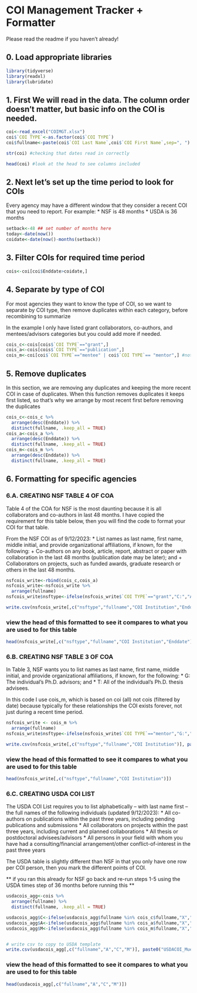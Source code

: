 # COI Management Tracker + Formatter
Please read the readme if you haven't already! 

## 0. Load appropriate libraries
```r
library(tidyverse)
library(readxl)
library(lubridate)
```

## 1. First We will read in the data. The column order doesn't matter, but basic info on the COI is needed.

```r

coi<-read_excel("COIMGT.xlsx")
coi$`COI TYPE`<-as.factor(coi$`COI TYPE`)
coi$fullname<-paste(coi$`COI Last Name`,coi$`COI First Name`,sep=", ")

str(coi) #checking that dates read in correctly

head(coi) #look at the head to see columns included 
```

## 2. Next let's set up the time period to look for COIs
Every agency may have a different window that they consider a recent COI that you need to report. For example:
* NSF is 48 months
* USDA is 36 months

```r
setback<-48 ## set number of months here
today<-date(now())
coidate<-date(now()-months(setback)) 
```

## 3. Filter COIs for required time period 

```r
cois<-coi[coi$Enddate>coidate,]
```

## 4. Separate by type of COI
For most agencies they want to know the type of COI, so we want to separate by COI type, then remove duplicates within each category, before recombining to summarize

In the example I only have listed grant collaborators, co-authors, and mentees/advisors categories but you could add more if needed.

```r
cois_c<-cois[cois$`COI TYPE`=="grant",]
cois_a<-cois[cois$`COI TYPE`=="publication",]
cois_m<-coi[coi$`COI TYPE`=="mentee" | coi$`COI TYPE`== "mentor",] #not I don't use filtered version bc last active date doesn't matter here
```

## 5. Remove duplicates

In this section, we are removing any duplicates and keeping the more recent COI in case of duplicates. When this function removes duplicates it keeps first listed, so that's why we arrange by most recent first before removing the duplicates

```r
cois_c<-cois_c %>%
  arrange(desc(Enddate)) %>%
  distinct(fullname, .keep_all = TRUE)
cois_a<-cois_a %>%
  arrange(desc(Enddate)) %>%
  distinct(fullname, .keep_all = TRUE)
cois_m<-cois_m %>%
  arrange(desc(Enddate)) %>%
  distinct(fullname, .keep_all = TRUE)
```

## 6. Formatting for specific agencies

### 6.A. CREATING NSF TABLE 4 OF COA 

Table 4 of the COA for NSF is the most daunting because it is all collaborators and co-authors in last 48 months. I have copied the requirement for this table below, then you will find the code to format your COI for that table.

From the NSF COI as of 9/12/2023:
* List names as last name, first name, middle initial, and provide organizational affiliations, if known, for the following:
    + Co-authors on any book, article, report, abstract or paper with collaboration in the last 48 months (publication date may be later); and
    + Collaborators on projects, such as funded awards, graduate research or others in the last 48 months. 

```r
nsfcois_write<-rbind(cois_c,cois_a)
nsfcois_write<-nsfcois_write %>%
  arrange(fullname)
nsfcois_write$nsftype<-ifelse(nsfcois_write$`COI TYPE`=="grant","C:","A:")

write.csv(nsfcois_write[,c("nsftype","fullname","COI Institution","Enddate")], paste0("NSFCOA_T4_Muenich_",today,".csv"), row.names = FALSE)
```

### view the head of this formatted to see it compares to what you are used to for this table

```r
head(nsfcois_write[,c("nsftype","fullname","COI Institution","Enddate")])
```


### 6.B. CREATING NSF TABLE 3 OF COA 

In Table 3, NSF wants you to list names as last name, first name, middle initial, and provide organizational affiliations, if known, for the following: 
* G: The individual’s Ph.D. advisors; and
* T: All of the individual’s Ph.D. thesis advisees.

In this code I use cois_m, which is based on coi (all) not cois (filtered by date) because typically for these relationships the COI exists forever, not just during a recent time period.

```r
nsfcois_write <- cois_m %>%
  arrange(fullname)
nsfcois_write$nsftype<-ifelse(nsfcois_write$`COI TYPE`=="mentor","G:","T:")

write.csv(nsfcois_write[,c("nsftype","fullname","COI Institution")], paste0("NSFCOA_T3_Muenich_",today,".csv"), row.names = FALSE)
```

### view the head of this formatted to see it compares to what you are used to for this table

```r
head(nsfcois_write[,c("nsftype","fullname","COI Institution")])
```

### 6.C. CREATING USDA COI LIST    

The USDA COI List requires you to list alphabetically – with last name first -- the full names of the following individuals (updated 9/12/2023):
* All co-authors on publications within the past three years, including pending publications and submissions
* All collaborators on projects within the past three years, including current and planned collaborations
* All thesis or postdoctoral advisees/advisors
* All persons in your field with whom you have had a consulting/financial arrangement/other conflict-of-interest in the past three years

The USDA table is slightly different than NSF in that you only have one row per COI person, then you mark the different points of COI. 

** if you ran this already for NSF go back and re-run steps 1-5 using the USDA times step of 36 months before running this **

```r
usdacois_agg<-cois %>%
  arrange(fullname) %>%
  distinct(fullname, .keep_all = TRUE)

usdacois_agg$C<-ifelse(usdacois_agg$fullname %in% cois_c$fullname,"X","")
usdacois_agg$A<-ifelse(usdacois_agg$fullname %in% cois_a$fullname,"X","")
usdacois_agg$M<-ifelse(usdacois_agg$fullname %in% cois_m$fullname,"X","")


# write csv to copy to USDA template
write.csv(usdacois_agg[,c("fullname","A","C","M")], paste0("USDACOI_Muenich_",today,".csv"), row.names = FALSE)
```

### view the head of this formatted to see it compares to what you are used to for this table

```r
head(usdacois_agg[,c("fullname","A","C","M")])
```


